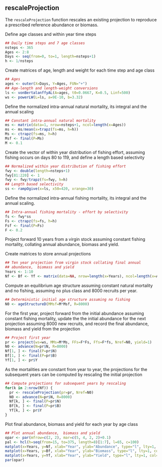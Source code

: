 ## rescaleProjection

The `rescaleProjection` function rescales an existing projection to
reproduce a prescribed reference abundance or biomass.

Define age classes and within year time steps
```r
## Daily time steps and 7 age classes
nsteps <- 365
Ages <- 2:8
Days <- seq(from=0, to=1, length=nsteps+1)
h <- 1/nsteps
```

Create matrices of age,  length and weight for each time step and age class
```r
## Ages
ages <- outer(X=Days, Y=Ages, FUN="+")
## Age-length and length-weight conversions
ls <- vonBertalanffyAL(A=ages, t0=0.0667, K=0.5, Linf=500)
ws <- powerLW(L=ls, a=9E-10, b=3.32)
```

Define the normalized intra-annual natural mortality,  its integral and the annual scaling
```r
## Constant intra-annual natural mortality
ms <- matrix(data=1, nrow=nsteps+1, ncol=length(x=Ages))
ms <- ms/mean(x=trapz(fs=ms, h=h))
Ms <- ctrapz(fs=ms, h=h)
Msf <- final(P=Ms)
M <- 0.1
```

Create the vector of within year distribution of fishing effort, 
assuming fishing occurs on days 80 to 119,  and define a length based
selectivity
```r
## Normalized within year distribution of fishing effort
fwy <- double(length=nsteps+1)
fwy[81:220] <- 1
fwy <- fwy/trapz(fs=fwy, h=h)
## Length based selectivity
ss <- rampOgive(x=ls, x50=420, xrange=30)
```

Define the normalized intra-annual fishing mortality,  its integral and
the annual scaling.
```r
## Intra-annual fishing mortality - effort by selectivity
fs <- fwy*ss
Fs <- ctrapz(fs=fs, h=h)
Fsf <- final(P=Fs)
F <- 0.2
```

Project forward 10 years from a virgin stock assuming constant fishing
mortality,  collating annual abundance,  biomass and yield.

Create matrices to store annual projections
```r
## Ten year projection from virgin stock collating final annual
## abundance,  biomass and yield
Years <- 1:10
Nf <- Bf <- Yf <- matrix(data=NA, nrow=length(x=Years), ncol=length(x=Ages))
```


Compute an equilibrium age structure assuming constant natural mortality
and no fishing,  assuming no plus class and 8000 recruits per year.
```r
## Deterministic initial age structure assuming no fishing
N0 <- ageStructureD(MMsf=M*Msf, R=8000)
```

For the first year,  project forward from the initial abundance assuming
constant fishing mortality,  update the the initial abundance for the
next projection assuming 8000 new recruits,  and record the final
abundance,  biomass and yield from the projection
```r
## Project first year
pr <- project(ws=ws, MMs=M*Ms, FFs=F*Fs, Ffs=F*fs, Nref=N0, yield=1)
N0 <- advance(N=pr$N, R=8000)
Nf[1, ] <- final(P=pr$N)
Bf[1, ] <- final(P=pr$B)
Yf[1, ] <- pr$Y
```

As the mortalities are constant from year to year,  the projections for
the subsequent years can be computed by rescaling the initial projection
```r
## Compute projections for subsequent years by rescaling
for(k in 2:nrow(Nf)) {
  pr <- rescaleProjection(pr=pr, Nref=N0)
  N0 <- advance(N=pr$N, R=8000)
  Nf[k, ] <- final(P=pr$N)
  Bf[k, ] <- final(P=pr$B)
  Yf[k, ] <- pr$Y
}
```

Plot final abundance,  biomass and yield for each year by age class
```r
## Plot annual abundance,  biomass and yield
opar <- par(mfrow=c(2, 2), mar=c(5, 4, 2, 2)+0.1)
pal <- hcl(h=seq(from=15, to=375, length=8)[1:7], l=65, c=100)
matplot(x=Years, y=Nf, xlab="Year", ylab="Abundance", type="l", lty=1, col=pal)
matplot(x=Years, y=Bf, xlab="Year", ylab="Biomass", type="l", lty=1, col=pal)
matplot(x=Years, y=Yf, xlab="Year", ylab="Yield", type="l", lty=1, col=pal)
par(opar)
```
